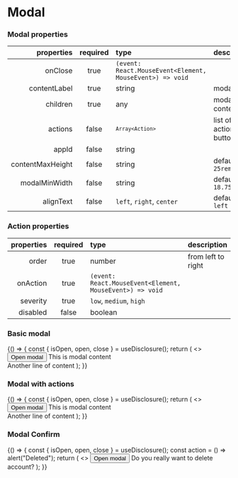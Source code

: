 
<Meta title="Components/Modal" component={Modal} />

# Modal

### Modal properties

|       properties | required | type                                                                | description            |
| ---------------: | :------: | :------------------------------------------------------------------ | :--------------------- |
|          onClose |   true   | <code>(event: React.MouseEvent<Element, MouseEvent>) => void</code> |                        |
|     contentLabel |   true   | string                                                              | modal title            |
|         children |   true   | any                                                                 | modal content          |
|          actions |  false   | <code>`Array<Action>`</code>                                        | list of action buttons |
|            appId |  false   | string                                                              |                        |
| contentMaxHeight |  false   | string                                                              | default: `25rem`       |
|    modalMinWidth |  false   | string                                                              | default: `18.75rem`    |
|        alignText |  false   | <code>left</code>, <code>right</code>, <code>center</code>          | default: `left`        |

### Action properties

| properties | required | type                                                                | description        |
| ---------: | :------: | :------------------------------------------------------------------ | :----------------- |
|      order |   true   | number                                                              | from left to right |
|   onAction |   true   | <code>(event: React.MouseEvent<Element, MouseEvent>) => void</code> |                    |
|   severity |   true   | <code>low</code>, <code>medium</code>, <code>high</code>            |                    |
|   disabled |  false   | boolean                                                             |                    |

### Basic modal

<Canvas>
  <Story name="basic modal">
    {() => {
      const { isOpen, open, close } = useDisclosure();
      return (
        <>
          <Button onClick={open}>Open modal</Button>
          <Modal
            isOpen={isOpen}
            onClose={close}
            contentLabel={"Modal title"}
            appId="#root"
            alignText="center"
          >
            This is modal content
            <br />
            Another line of content
          </Modal>
        </>
      );
    }}
  </Story>
</Canvas>

### Modal with actions

<Canvas>
  <Story name="modal with actions">
    {() => {
      const { isOpen, open, close } = useDisclosure();
      return (
        <>
          <Button onClick={open}>Open modal</Button>
          <Modal
            isOpen={isOpen}
            onClose={close}
            contentLabel={"Modal title"}
            appId="#root"
            actions={[
              {
                order: 0,
                onAction: close,
                label: "Second action",
                severity: "low",
              },
              {
                order: 1,
                onAction: close,
                label: "Primary action",
                severity: "high",
              },
            ]}
          >
            This is modal content
            <br />
            Another line of content
          </Modal>
        </>
      );
    }}
  </Story>
</Canvas>

### Modal Confirm

<Canvas>
  <Story name="confirm modal">
    {() => {
      const { isOpen, open, close } = useDisclosure();
      const action = () => alert("Deleted");
      return (
        <>
          <Button onClick={open}>Open modal</Button>
          <ModalConfirm
            contentLabel="Account"
            isOpen={isOpen}
            confirm={action}
            onClose={close}
            actionLabel="Delete"
          >
            Do you really want to delete account?
          </ModalConfirm>
        </>
      );
    }}
  </Story>
</Canvas>
